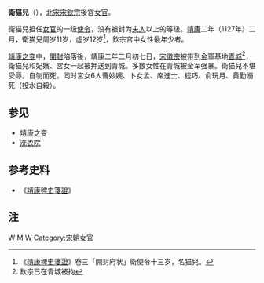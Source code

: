 '''衛猫兒'''（{{bd|1116年||1127年}}），[[北宋|北宋]][[宋欽宗|宋欽宗]]後宮[[女官|女官]]。

衛猫兒担任[[女官|女官]]的一级[[使令|使令]]，没有被封为[[夫人|夫人]]以上的等级。[[靖康|靖康]]二年（1127年）二月，衛猫兒周岁11岁，虚岁12岁<ref>《[[靖康稗史箋證|靖康稗史箋證]]》卷三「開封府状」衛使令十三岁，名猫兒。</ref>，欽宗宫中女性最年少者。

[[靖康之变|靖康之变]]中，[[開封|開封]]陷落後，靖康二年二月初七日，[[宋徽宗|宋徽宗]]被带到[[金朝|金]]軍基地[[青城|青城]]<ref>欽宗已在青城被拘</ref>，衛猫兒和妃嬪、宮女一起被押送到青城。多数女性在青城被金军强暴。衛猫兒不堪受辱，自刎而死。同时宮女6人曹妙婉、卜女孟、席進士、程巧、俞玩月、黄勤溺死（投水自殺）。
== 参见 ==
* [[靖康之变|靖康之变]]
* [[洗衣院|洗衣院]]
== 参考史料 ==
* 《[[靖康稗史箋證|靖康稗史箋證]]》
== 注 ==
<references />
[[Category:靖康之变被俘者|W]]
[[Category:卫姓|M]]
[[Category:北宋自殺人物|W]]
[[Category:宋朝女官|Category:宋朝女官]]